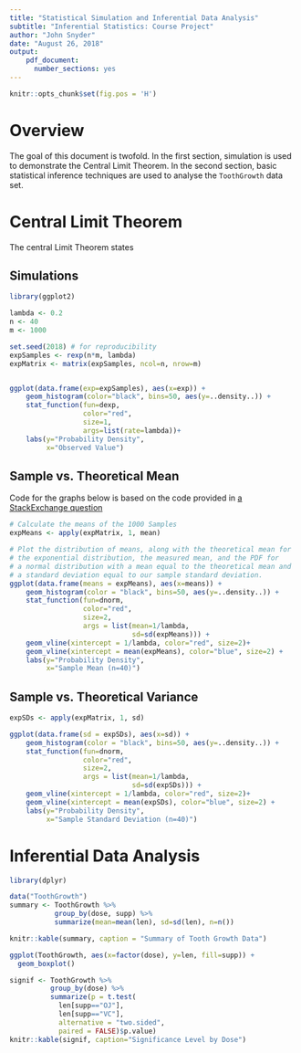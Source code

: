 ```yaml
---
title: "Statistical Simulation and Inferential Data Analysis"
subtitle: "Inferential Statistics: Course Project"
author: "John Snyder"
date: "August 26, 2018"
output: 
    pdf_document:
      number_sections: yes
---
```


```r
knitr::opts_chunk$set(fig.pos = 'H')
```

# Overview

The goal of this document is twofold. In the first section, simulation is used to demonstrate the Central Limit Theorem.  In the second section, basic statistical inference techniques are used to analyse the `ToothGrowth` data set.

# Central Limit Theorem

The central Limit Theorem states

## Simulations

```r
library(ggplot2)

lambda <- 0.2
n <- 40
m <- 1000

set.seed(2018) # for reproducibility
expSamples <- rexp(n*m, lambda)
expMatrix <- matrix(expSamples, ncol=n, nrow=m)


ggplot(data.frame(exp=expSamples), aes(x=exp)) +
    geom_histogram(color="black", bins=50, aes(y=..density..)) +
    stat_function(fun=dexp,
                  color="red",
                  size=1,
                  args=list(rate=lambda))+
    labs(y="Probability Density",
         x="Observed Value")
```

## Sample vs. Theoretical Mean

Code for the graphs below is based on the code provided in [a StackExchange question](https://stackoverflow.com/questions/29182228/plotting-normal-curve-over-histogram-using-ggplot2-code-produces-straight-line)

```r
# Calculate the means of the 1000 Samples
expMeans <- apply(expMatrix, 1, mean)

# Plot the distribution of means, along with the theoretical mean for
# the exponential distribution, the measured mean, and the PDF for 
# a normal distribution with a mean equal to the theoretical mean and
# a standard deviation equal to our sample standard deviation.
ggplot(data.frame(means = expMeans), aes(x=means)) +
    geom_histogram(color = "black", bins=50, aes(y=..density..)) +
    stat_function(fun=dnorm, 
                  color="red",
                  size=2,
                  args = list(mean=1/lambda, 
                              sd=sd(expMeans))) +
    geom_vline(xintercept = 1/lambda, color="red", size=2)+
    geom_vline(xintercept = mean(expMeans), color="blue", size=2) +
    labs(y="Probability Density",
         x="Sample Mean (n=40)")
```

## Sample vs. Theoretical Variance

```r
expSDs <- apply(expMatrix, 1, sd)

ggplot(data.frame(sd = expSDs), aes(x=sd)) +
    geom_histogram(color = "black", bins=50, aes(y=..density..)) +
    stat_function(fun=dnorm, 
                  color="red",
                  size=2,
                  args = list(mean=1/lambda, 
                              sd=sd(expSDs))) +
    geom_vline(xintercept = 1/lambda, color="red", size=2)+
    geom_vline(xintercept = mean(expSDs), color="blue", size=2) +
    labs(y="Probability Density",
         x="Sample Standard Deviation (n=40)")
```

# Inferential Data Analysis

```r
library(dplyr)

data("ToothGrowth")
summary <- ToothGrowth %>% 
           group_by(dose, supp) %>% 
           summarize(mean=mean(len), sd=sd(len), n=n())

knitr::kable(summary, caption = "Summary of Tooth Growth Data")
```

```r
ggplot(ToothGrowth, aes(x=factor(dose), y=len, fill=supp)) +
  geom_boxplot()
```

```r
signif <- ToothGrowth %>% 
          group_by(dose) %>% 
          summarize(p = t.test(
            len[supp=="OJ"],
            len[supp=="VC"],
            alternative = "two.sided",
            paired = FALSE)$p.value)
knitr::kable(signif, caption="Significance Level by Dose")
```          
         